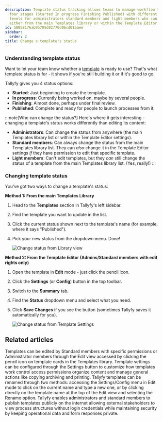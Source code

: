 ```yaml
---
description: Template status tracking allows teams to manage workflow templates through
  four stages (Started In progress Finishing Published) with different permission
  levels for administrators standard members and light members who can update status
  either from the main Templates library or within the Template Editor settings.
id: 58058176ab95789d02770d06cd015aee
sidebar:
  order: 2
title: Change a template's status
---
```



### Understanding template status

Want to let your team know whether a [template](/products/pro/documenting/templates/) is ready to use? That's what template status is for - it shows if you're still building it or if it's good to go.

Tallyfy gives you 4 status options:

- **Started**: Just beginning to create the template.
- **In progress**: Currently being worked on, maybe by several people.
- **Finishing**: Almost done, perhaps under final review.
- **Published**: Complete and ready for people to launch processes from it.

:::note[Who can change the status?]
Here's where it gets interesting - changing a template's status works differently than editing its content:

- **Administrators**: Can change the status from anywhere (the main Templates library list or within the Template Editor settings).
- **Standard members**: Can always change the status from the main Templates library list. They can *also* change it in the Template Editor settings *if* they have permission to edit that specific template.
- **Light members**: Can't edit templates, but they *can* still change the status of a template from the main Templates library list. (Yes, really!)
:::

### Changing template status

You've got two ways to change a template's status:

**Method 1: From the main Templates Library**
<Steps>
1.  Head to the **Templates** section in Tallyfy's left sidebar.
2.  Find the template you want to update in the list.
3.  Click the current status shown next to the template's name (for example, where it says "Published").
4.  Pick your new status from the dropdown menu. Done!

    ![Change status from Library view](https://screenshots.tallyfy.com/tallyfy%2Fpro%2Fdesktop-light-change-status-template-template-section.png)
</Steps>

**Method 2: From the Template Editor (Admins/Standard members with edit rights only)**
<Steps>
1.  Open the template in **Edit** mode - just click the pencil icon.
2.  Click the **Settings** (or **Config**) button in the top toolbar.
3.  Switch to the **Summary** tab.
4.  Find the **Status** dropdown menu and select what you need.
5.  Click **Save Changes** if you see the button (sometimes Tallyfy saves it automatically for you).

    ![Change status from Template Settings](https://screenshots.tallyfy.com/tallyfy%2Fpro%2Fdesktop-light-change-status-template-settings.png)
</Steps>


## Related articles
<CardGrid>
<LinkTitleCard header="<b>Templates > Edit a template</b>" href="/products/pro/documenting/templates/edit-templates/" > Templates can be edited by Standard members with specific permissions or Administrator members through the Edit view accessed by clicking the pencil icon on template cards in the Templates library. </LinkTitleCard>
<LinkTitleCard header="<b>Templates > Configure your template</b>" href="/products/pro/documenting/templates/config/" > Template settings can be configured through the Settings button to customize how templates work control access permissions organize content and manage general actions like copying archiving and printing. </LinkTitleCard>
<LinkTitleCard header="<b>Edit Templates > Rename a template</b>" href="/products/pro/documenting/templates/edit-templates/change-name/" > Tallyfy templates can be renamed through two methods: accessing the Settings/Config menu in Edit mode to click on the current name and type a new one, or by clicking directly on the template name at the top of the Edit view and selecting the Rename option. </LinkTitleCard>
<LinkTitleCard header="<b>Templates > Publish a template</b>" href="/products/pro/documenting/templates/how-to-make-my-tallyfy-template-public/" > Tallyfy enables administrators and standard members to publish templates publicly on the internet allowing external stakeholders to view process structures without login credentials while maintaining security by keeping operational data and form responses private. </LinkTitleCard>
</CardGrid>